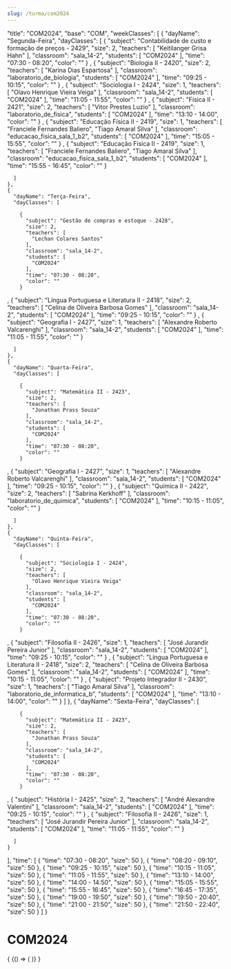 ```yaml
---
slug: /turma/com2024
---
```


  "title": "COM2024",
  "base": "COM",
  "weekClasses": [
    {
      "dayName": "Segunda-Feira",
      "dayClasses": [
        {
          "subject": "Contabilidade de custo e formação de preços - 2429",
          "size": 2,
          "teachers": [
            "Keitilanger Grisa Hahn"
          ],
          "classroom": "sala_14-2",
          "students": [
            "COM2024"
          ],
          "time": "07:30 - 08:20",
          "color": ""
        }
,
        {
          "subject": "Biologia II - 2420",
          "size": 2,
          "teachers": [
            "Karina Dias Espartosa"
          ],
          "classroom": "laboratorio_de_biologia",
          "students": [
            "COM2024"
          ],
          "time": "09:25 - 10:15",
          "color": ""
        }
,
        {
          "subject": "Sociologia I - 2424",
          "size": 1,
          "teachers": [
            "Olavo Henrique Vieira Veiga"
          ],
          "classroom": "sala_14-2",
          "students": [
            "COM2024"
          ],
          "time": "11:05 - 11:55",
          "color": ""
        }
,
        {
          "subject": "Física II - 2421",
          "size": 2,
          "teachers": [
            "Vitor Prestes Luzio"
          ],
          "classroom": "laboratorio_de_fisica",
          "students": [
            "COM2024"
          ],
          "time": "13:10 - 14:00",
          "color": ""
        }
,
        {
          "subject": "Educação Física II - 2419",
          "size": 1,
          "teachers": [
            "Franciele Fernandes Baliero",
            "Tiago Amaral Silva"
          ],
          "classroom": "educacao_fisica_sala_1_b2",
          "students": [
            "COM2024"
          ],
          "time": "15:05 - 15:55",
          "color": ""
        }
,
        {
          "subject": "Educação Física II - 2419",
          "size": 1,
          "teachers": [
            "Franciele Fernandes Baliero",
            "Tiago Amaral Silva"
          ],
          "classroom": "educacao_fisica_sala_1_b2",
          "students": [
            "COM2024"
          ],
          "time": "15:55 - 16:45",
          "color": ""
        }

      ]
    },
    {
      "dayName": "Terça-Feira",
      "dayClasses": [

        {
          "subject": "Gestão de compras e estoque - 2428",
          "size": 2,
          "teachers": [
            "Lechan Colares Santos"
          ],
          "classroom": "sala_14-2",
          "students": [
            "COM2024"
          ],
          "time": "07:30 - 08:20",
          "color": ""
        }
,
        {
          "subject": "Língua Portuguesa e Literatura II - 2418",
          "size": 2,
          "teachers": [
            "Celina de Oliveira Barbosa Gomes"
          ],
          "classroom": "sala_14-2",
          "students": [
            "COM2024"
          ],
          "time": "09:25 - 10:15",
          "color": ""
        }
,
        {
          "subject": "Geografia I - 2427",
          "size": 1,
          "teachers": [
            "Alexandre Roberto Valcarenghi"
          ],
          "classroom": "sala_14-2",
          "students": [
            "COM2024"
          ],
          "time": "11:05 - 11:55",
          "color": ""
        }



      ]
    },
    {
      "dayName": "Quarta-Feira",
      "dayClasses": [

        {
          "subject": "Matemática II - 2423",
          "size": 2,
          "teachers": [
            "Jonathan Prass Souza"
          ],
          "classroom": "sala_14-2",
          "students": [
            "COM2024"
          ],
          "time": "07:30 - 08:20",
          "color": ""
        }
,
        {
          "subject": "Geografia I - 2427",
          "size": 1,
          "teachers": [
            "Alexandre Roberto Valcarenghi"
          ],
          "classroom": "sala_14-2",
          "students": [
            "COM2024"
          ],
          "time": "09:25 - 10:15",
          "color": ""
        }
,
        {
          "subject": "Química II - 2422",
          "size": 2,
          "teachers": [
            "Sabrina Kerkhoff"
          ],
          "classroom": "laboratorio_de_quimica",
          "students": [
            "COM2024"
          ],
          "time": "10:15 - 11:05",
          "color": ""
        }


      ]
    },
    {
      "dayName": "Quinta-Feira",
      "dayClasses": [

        {
          "subject": "Sociologia I - 2424",
          "size": 2,
          "teachers": [
            "Olavo Henrique Vieira Veiga"
          ],
          "classroom": "sala_14-2",
          "students": [
            "COM2024"
          ],
          "time": "07:30 - 08:20",
          "color": ""
        }
,
        {
          "subject": "Filosofia II - 2426",
          "size": 1,
          "teachers": [
            "José Jurandir Pereira Junior"
          ],
          "classroom": "sala_14-2",
          "students": [
            "COM2024"
          ],
          "time": "09:25 - 10:15",
          "color": ""
        }
,
        {
          "subject": "Língua Portuguesa e Literatura II - 2418",
          "size": 2,
          "teachers": [
            "Celina de Oliveira Barbosa Gomes"
          ],
          "classroom": "sala_14-2",
          "students": [
            "COM2024"
          ],
          "time": "10:15 - 11:05",
          "color": ""
        }
,
        {
          "subject": "Projeto Integrador II - 2430",
          "size": 1,
          "teachers": [
            "Tiago Amaral Silva"
          ],
          "classroom": "laboratorio_de_informatica_b",
          "students": [
            "COM2024"
          ],
          "time": "13:10 - 14:00",
          "color": ""
        }
      ]
    },
    {
      "dayName": "Sexta-Feira",
      "dayClasses": [

        {
          "subject": "Matemática II - 2423",
          "size": 2,
          "teachers": [
            "Jonathan Prass Souza"
          ],
          "classroom": "sala_14-2",
          "students": [
            "COM2024"
          ],
          "time": "07:30 - 08:20",
          "color": ""
        }
,
        {
          "subject": "História I - 2425",
          "size": 2,
          "teachers": [
            "André Alexandre Valentini"
          ],
          "classroom": "sala_14-2",
          "students": [
            "COM2024"
          ],
          "time": "09:25 - 10:15",
          "color": ""
        }
,
        {
          "subject": "Filosofia II - 2426",
          "size": 1,
          "teachers": [
            "José Jurandir Pereira Junior"
          ],
          "classroom": "sala_14-2",
          "students": [
            "COM2024"
          ],
          "time": "11:05 - 11:55",
          "color": ""
        }


      ]
    }
  ],
  "time": [
    {
      "time": "07:30 - 08:20",
      "size": 50
    },
    {
      "time": "08:20 - 09:10",
      "size": 50
    },
    {
      "time": "09:25 - 10:15",
      "size": 50
    },
    {
      "time": "10:15 - 11:05",
      "size": 50
    },
    {
      "time": "11:05 - 11:55",
      "size": 50
    },
    {
      "time": "13:10 - 14:00",
      "size": 50
    },
    {
      "time": "14:00 - 14:50",
      "size": 50
    },
    {
      "time": "15:05 - 15:55",
      "size": 50
    },
    {
      "time": "15:55 - 16:45",
      "size": 50
    },
    {
      "time": "16:45 - 17:35",
      "size": 50
    },
    {
      "time": "19:00 - 19:50",
      "size": 50
    },
    {
      "time": "19:50 - 20:40",
      "size": 50
    },
    {
      "time": "21:00 - 21:50",
      "size": 50
    },
    {
      "time": "21:50 - 22:40",
      "size": 50
    }
  ]
}

# COM2024

<div>
  {
    <BrowserOnly>
      {() => (
        <Grid
          title={data.title}
          weekClasses={data.weekClasses}
          time={data.time}
        />
      )}
    </BrowserOnly>
  }
</div>
